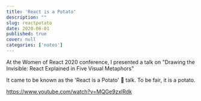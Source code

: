 ```yaml
---
title: 'React is a Potato'
description: ""
slug: reactpotato
date: 2020-06-01
published: true
cover: null
categories: ['notes']
---
```


At the Women of React 2020 conference, I presented a talk on "Drawing the Invisible: React Explained in Five Visual Metaphors"

It came to be known as the 'React is a Potato' <span>🥔</span> talk. To be fair, it is a potato.

https://www.youtube.com/watch?v=MQGe9zxlRdk